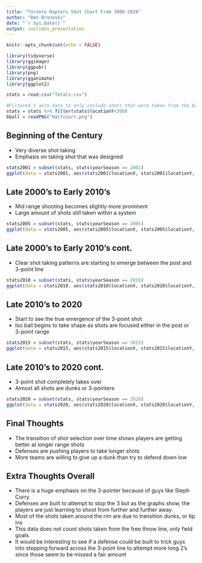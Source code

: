 ---
title: "Toronto Rapters Shot Chart From 2000-2020"
author: "Ben Bronoski"
date: "`r Sys.Date()`"
output: ioslides_presentation
---

```{r setup, include=FALSE}
knitr::opts_chunk$set(echo = FALSE)
```

```{r, include=FALSE}
library(tidyverse)
library(ggimage)
library(ggpubr)
library(png)
library(gganimate)
library(ggplot2)

stats = read.csv("Totals.csv")

#Filtered Y axis data to only include shots that were taken from the baseline to halfcourt. Some years have data with missed, full court shots that skewed some graphs
stats = stats %>% filter(stats$locationY<300)
bball = readPNG("Halfcourt.png")
```


## Beginning of the Century

- Very diverse shot taking
- Emphasis on taking shot that was designed

```{r, warning=FALSE}
stats2001 = subset(stats, stats$yearSeason == 2001)
ggplot(data = stats2001, aes(stats2001$locationX, stats2001$locationY, color = stats2001$typeEvent)) +background_image(bball) + geom_point() + scale_color_manual(values = c("Made Shot" = "Red", "Missed Shot" = "Black")) + labs(color = "Shot Outcome", x = NULL, y = NULL) + scale_x_discrete(labels = NULL, breaks = NULL) + scale_y_discrete(labels = NULL, breaks = NULL) + ggtitle("Shot Chart for 1999-2000")
```


## Late 2000's to Early 2010's

- Mid range shooting becomes slightly more prominent
- Large amount of shots still taken within a system

```{r}
stats2005 = subset(stats, stats$yearSeason == 2005)
ggplot(data = stats2005, aes(stats2005$locationX, stats2005$locationY, color = stats2005$typeEvent)) +background_image(bball) + geom_point() + scale_color_manual(values = c("Made Shot" = "Red", "Missed Shot" = "Black")) + labs(color = "Shot Outcome", x = NULL, y = NULL) + scale_x_discrete(labels = NULL, breaks = NULL) + scale_y_discrete(labels = NULL, breaks = NULL) + ggtitle("Shot Chart for 2004-2005")
```


## Late 2000's to Early 2010's cont.

- Clear shot taking patterns are starting to emerge between the post and 3-point line

```{r, warning=FALSE}
stats2010 = subset(stats, stats$yearSeason == 2010)
ggplot(data = stats2010, aes(stats2010$locationX, stats2010$locationY, color = stats2010$typeEvent)) +background_image(bball) + geom_point() + scale_color_manual(values = c("Made Shot" = "Red", "Missed Shot" = "Black")) + labs(color = "Shot Outcome", x = NULL, y = NULL) + scale_x_discrete(labels = NULL, breaks = NULL) + scale_y_discrete(labels = NULL, breaks = NULL) + ggtitle("Shot Chart for 2004-2005")
```

## Late 2010's to 2020

- Start to see the true emergence of the 3-point shot
- Iso ball begins to take shape as shots are focused either in the post or 3-point range

```{r, warning=FALSE}
stats2015 = subset(stats, stats$yearSeason == 2015)
ggplot(data = stats2015, aes(stats2015$locationX, stats2015$locationY, color = stats2015$typeEvent)) +background_image(bball) + geom_point() + scale_color_manual(values = c("Made Shot" = "Red", "Missed Shot" = "Black")) + labs(color = "Shot Outcome", x = NULL, y = NULL) + scale_x_discrete(labels = NULL, breaks = NULL) + scale_y_discrete(labels = NULL, breaks = NULL) + ggtitle("Shot Chart for 2014-2015")
```

## Late 2010's to 2020 cont.

- 3-point shot completely takes over
- Almost all shots are dunks or 3-pointers

```{r, warning=FALSE}
stats2020 = subset(stats, stats$yearSeason == 2020)
ggplot(data = stats2020, aes(stats2020$locationX, stats2020$locationY, color = stats2020$typeEvent)) +background_image(bball) + geom_point() + scale_color_manual(values = c("Made Shot" = "Red", "Missed Shot" = "Black")) + labs(color = "Shot Outcome", x = NULL, y = NULL) + scale_x_discrete(labels = NULL, breaks = NULL) + scale_y_discrete(labels = NULL, breaks = NULL) + ggtitle("Shot Chart for 2019-2020")
```

## Final Thoughts

- The transition of shot selection over time shows players are getting better at longer range shots
- Defenses are pushing players to take longer shots
- More teams are willing to give up a dunk than try to defend down low

## Extra Thoughts Overall

- There is a huge emphasis on the 3-pointer because of guys like Steph Curry
- Defenses are built to attempt to stop the 3 but as the graphs show, the players are just learning to shoot from further and further away
- Most of the shots taken around the rim are due to transition dunks, or tip ins
- This data does not count shots taken from the free throw line, only field goals
- It would be interesting to see if a defense could be built to trick guys into stepping forward across the 3-point line to attempt more long 2's since those seem to be missed a fair amount